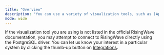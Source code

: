 ```yaml
---
title: "Overview"
description: "You can use a variety of visualization tools, such as [Apache Superset](/docs/current/superset-integration/) or [Grafana](/docs/current/grafana-integration/) to query and visualize data in RisingWave."
mode: wide
---
```


If the visualization tool you are using is not listed in the official RisingWave documentation, you may attempt to connect to RisingWave directly using the PostgreSQL driver. You can let us know your interest in a particular system by clicking the thumb-up button on [Integrations](/docs/current/rw-integration-summary/).
